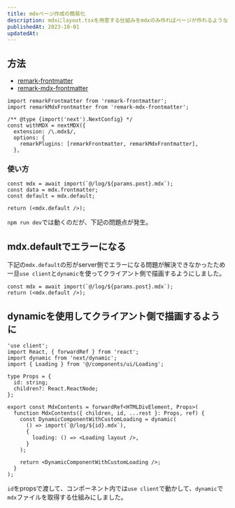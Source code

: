 ```yaml
---
title: mdxページ作成の簡易化
description: mdxにlayout.tsxを用意する仕組みをmdxのみ作ればページが作れるような仕組みの検討。mdxページ作成の簡易化するための試行錯誤
publishedAt: 2023-10-01
updatedAt: 
---
```


## 方法
- [remark-frontmatter](https://github.com/remarkjs/remark-frontmatter)
- [remark-mdx-frontmatter](https://www.npmjs.com/package/remark-mdx-frontmatter)

```
import remarkFrontmatter from 'remark-frontmatter';
import remarkMdxFrontmatter from 'remark-mdx-frontmatter';

/** @type {import('next').NextConfig} */
const withMDX = nextMDX({
  extension: /\.mdx$/,
  options: {
    remarkPlugins: [remarkFrontmatter, remarkMdxFrontmatter],
  },
```

### 使い方

```
const mdx = await import(`@/log/${params.post}.mdx`);
const data = mdx.frontmatter;
const default = mdx.default;

return (<mdx.default />);
```

`npm run dev`では動くのだが、下記の問題点が発生。

## mdx.defaultでエラーになる
下記の`mdx.default`の形がserver側でエラーになる問題が解決できなかったため一旦`use client`と`dynamic`を使ってクライアント側で描画するようにしました。

```
const mdx = await import(`@/log/${params.post}.mdx`);
return (<mdx.default />);
```


## dynamicを使用してクライアント側で描画するように

```
'use client';
import React, { forwardRef } from 'react';
import dynamic from 'next/dynamic';
import { Loading } from '@/components/ui/Loading';

type Props = {
  id: string;
  children?: React.ReactNode;
};

export const MdxContents = forwardRef<HTMLDivElement, Props>(
  function MdxContents({ children, id, ...rest }: Props, ref) {
    const DynamicComponentWithCustomLoading = dynamic(
      () => import(`@/log/${id}.mdx`),
      {
        loading: () => <Loading layout />,
      }
    );

    return <DynamicComponentWithCustomLoading />;
  }
);

```
`id`をpropsで渡して、コンポーネント内では`use client`で動かして、`dynamic`で`mdx`ファイルを取得する仕組みにしました。
